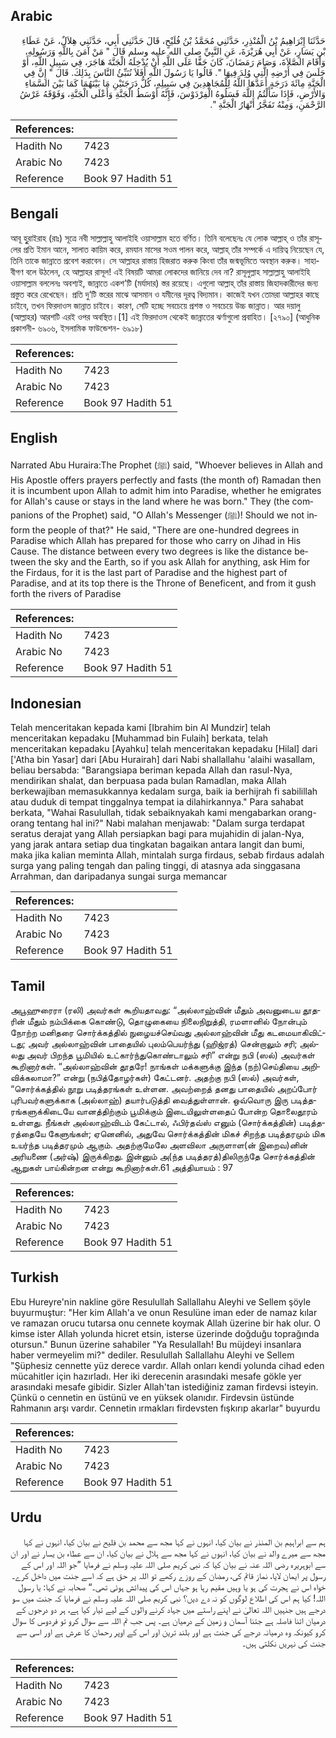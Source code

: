 ## Arabic


<div dir="rtl" lang="ar" style={{fontSize:'larger',backgroundColor:'#f8f9fa',padding:20}}>
حَدَّثَنَا إِبْرَاهِيمُ بْنُ الْمُنْذِرِ، حَدَّثَنِي مُحَمَّدُ بْنُ فُلَيْحٍ، قَالَ حَدَّثَنِي أَبِي، حَدَّثَنِي هِلاَلٌ، عَنْ عَطَاءِ بْنِ يَسَارٍ، عَنْ أَبِي هُرَيْرَةَ، عَنِ النَّبِيِّ صلى الله عليه وسلم قَالَ ‏"‏ مَنْ آمَنَ بِاللَّهِ وَرَسُولِهِ، وَأَقَامَ الصَّلاَةَ، وَصَامَ رَمَضَانَ، كَانَ حَقًّا عَلَى اللَّهِ أَنْ يُدْخِلَهُ الْجَنَّةَ هَاجَرَ، فِي سَبِيلِ اللَّهِ، أَوْ جَلَسَ فِي أَرْضِهِ الَّتِي وُلِدَ فِيهَا ‏"‏‏.‏ قَالُوا يَا رَسُولَ اللَّهِ أَفَلاَ نُنَبِّئُ النَّاسَ بِذَلِكَ‏.‏ قَالَ ‏"‏ إِنَّ فِي الْجَنَّةِ مِائَةَ دَرَجَةٍ أَعَدَّهَا اللَّهُ لِلْمُجَاهِدِينَ فِي سَبِيلِهِ، كُلُّ دَرَجَتَيْنِ مَا بَيْنَهُمَا كَمَا بَيْنَ السَّمَاءِ وَالأَرْضِ، فَإِذَا سَأَلْتُمُ اللَّهَ فَسَلُوهُ الْفِرْدَوْسَ، فَإِنَّهُ أَوْسَطُ الْجَنَّةِ وَأَعْلَى الْجَنَّةِ، وَفَوْقَهُ عَرْشُ الرَّحْمَنِ، وَمِنْهُ تَفَجَّرُ أَنْهَارُ الْجَنَّةِ ‏"‏‏.‏
</div>
<div style={{backgroundColor:'#f8f9fa',padding:20, marginBottom: 10}}><table> <thead> <tr> <th>References:</th> <th></th> </tr> </thead> <tbody><tr><td>Hadith No</td><td>7423</td></tr><tr><td>Arabic No</td><td>7423</td></tr><tr><td>Reference</td><td>Book 97 Hadith 51</td></tr></tbody></table></div>

## Bengali


<div dir="ltr" lang="bn" style={{fontSize:'larger',backgroundColor:'#f8f9fa',padding:20}}>
আবূ হুুরাইরাহ (রাঃ) সূত্রে নবী সাল্লাল্লাহু আলাইহি ওয়াসাল্লাম হতে বর্ণিত। তিনি বলেছেনঃ যে লোক আল্লাহ্ ও তাঁর রাসূলের প্রতি ইমান আনে, সালাত কায়িম করে, রমযান মাসের সওম পালন করে, আল্লাহ্ তাঁর সম্পর্কে এ দায়িত্ব নিয়েছেন যে, তিনি তাকে জান্নাতে প্রবেশ করাবেন। সে আল্লাহর রাস্তায় হিজরাত করুক কিংবা তাঁর জন্মভূমিতে অবস্থান করুক। সাহাবীগণ বলে উঠলেন, হে আল্লাহর রাসূল! এই বিষয়টি আমরা লোকদের জানিয়ে দেব না? রাসূলুল্লাহ সাল্লাল্লাহু আলাইহি ওয়াসাল্লাম বললেনঃ অবশ্যই, জান্নাতে একশ’টি (মর্যাদার) স্তর রয়েছে। এগুলো আল্লাহ্ তাঁর রাস্তায় জিহাদকারীদের জন্য প্রস্তুত করে রেখেছেন। প্রতি দু’টি স্তরের মাঝে আসমান ও যমীনের দূরত্ব বিদ্যমান। কাজেই যখন তোমরা আল্লাহর কাছে চাইবে, তখন ফিরদাওস জান্নাত চাইবে। কারণ, সেটি হচ্ছে সবচেয়ে প্রশস্ত ও সবচেয়ে উচ্চ জান্নাত। আর দয়ালু (আল্লাহর) আরশটি এরই ওপর অবস্থিত।[1] এই ফিরদাওস থেকেই জান্নাতের ঝর্ণাগুলো প্রবাহিত। [২৭৯০] (আধুনিক প্রকাশনী- ৬৯০৬, ইসলামিক ফাউন্ডেশন- ৬৯১৮)
</div>
<div style={{backgroundColor:'#f8f9fa',padding:20, marginBottom: 10}}><table> <thead> <tr> <th>References:</th> <th></th> </tr> </thead> <tbody><tr><td>Hadith No</td><td>7423</td></tr><tr><td>Arabic No</td><td>7423</td></tr><tr><td>Reference</td><td>Book 97 Hadith 51</td></tr></tbody></table></div>

## English


<div dir="ltr" lang="en" style={{fontSize:'larger',backgroundColor:'#f8f9fa',padding:20}}>
Narrated Abu Huraira:The Prophet (ﷺ) said, "Whoever believes in Allah and His Apostle offers prayers perfectly and fasts (the month of) Ramadan then it is incumbent upon Allah to admit him into Paradise, whether he emigrates for Allah's cause or stays in the land where he was born." They (the companions of the Prophet) said, "O Allah's Messenger (ﷺ)! Should we not inform the people of that?" He said, "There are one-hundred degrees in Paradise which Allah has prepared for those who carry on Jihad in His Cause. The distance between every two degrees is like the distance between the sky and the Earth, so if you ask Allah for anything, ask Him for the Firdaus, for it is the last part of Paradise and the highest part of Paradise, and at its top there is the Throne of Beneficent, and from it gush forth the rivers of Paradise
</div>
<div style={{backgroundColor:'#f8f9fa',padding:20, marginBottom: 10}}><table> <thead> <tr> <th>References:</th> <th></th> </tr> </thead> <tbody><tr><td>Hadith No</td><td>7423</td></tr><tr><td>Arabic No</td><td>7423</td></tr><tr><td>Reference</td><td>Book 97 Hadith 51</td></tr></tbody></table></div>

## Indonesian


<div dir="ltr" lang="id" style={{fontSize:'larger',backgroundColor:'#f8f9fa',padding:20}}>
Telah menceritakan kepada kami [Ibrahim bin Al Mundzir] telah menceritakan kepadaku [Muhammad bin Fulaih] berkata, telah menceritakan kepadaku [Ayahku] telah menceritakan kepadaku [Hilal] dari ['Atha bin Yasar] dari [Abu Hurairah] dari Nabi shallallahu 'alaihi wasallam, beliau bersabda: "Barangsiapa beriman kepada Allah dan rasul-Nya, mendirikan shalat, dan berpuasa pada bulan Ramadlan, maka Allah berkewajiban memasukkannya kedalam surga, baik ia berhijrah fi sabilillah atau duduk di tempat tinggalnya tempat ia dilahirkannya." Para sahabat berkata, "Wahai Rasulullah, tidak sebaiknyakah kami mengabarkan orang-orang tentang hal ini?" Nabi malahan menjawab: "Dalam surga terdapat seratus derajat yang Allah persiapkan bagi para mujahidin di jalan-Nya, yang jarak antara setiap dua tingkatan bagaikan antara langit dan bumi, maka jika kalian meminta Allah, mintalah surga firdaus, sebab firdaus adalah surga yang paling tengah dan paling tinggi, di atasnya ada singgasana Arrahman, dan daripadanya sungai surga memancar
</div>
<div style={{backgroundColor:'#f8f9fa',padding:20, marginBottom: 10}}><table> <thead> <tr> <th>References:</th> <th></th> </tr> </thead> <tbody><tr><td>Hadith No</td><td>7423</td></tr><tr><td>Arabic No</td><td>7423</td></tr><tr><td>Reference</td><td>Book 97 Hadith 51</td></tr></tbody></table></div>

## Tamil


<div dir="ltr" lang="ta" style={{fontSize:'larger',backgroundColor:'#f8f9fa',padding:20}}>
அபூஹுரைரா (ரலி) அவர்கள் கூறியதாவது: “அல்லாஹ்வின் மீதும் அவனுடைய தூதரின் மீதும் நம்பிக்கை கொண்டு, தொழுகையை நிலைநிறுத்தி, ரமளானில் நோன்பும் நோற்ற மனிதரை சொர்க்கத்தில் நுழையச்செய்வது அல்லாஹ்வின் மீது கடமையாகிவிட்டது; அவர் அல்லாஹ்வின் பாதையில் புலம்பெயர்ந்து (ஹிஜ்ரத்) சென்றாலும் சரி; அல்லது அவர் பிறந்த பூமியில் உட்கார்ந்துகொண்டாலும் சரி” என்று நபி (ஸல்) அவர்கள் கூறினார்கள். “அல்லாஹ்வின் தூதரே! நாங்கள் மக்களுக்கு இந்த (நற்)செய்தியை அறிவிக்கலாமா?” என்று (நபித்தோழர்கள்) கேட்டனர். அதற்கு நபி (ஸல்) அவர்கள், “சொர்க்கத்தில் நூறு படித்தரங்கள் உள்ளன. அவற்றைத் தனது பாதையில் அறப்போர் புரிபவர்களுக்காக (அல்லாஹ்) தயார்படுத்தி வைத்துள்ளான். ஒவ்வொரு இரு படித்தரங்களுக்கிடையே வானத்திற்கும் பூமிக்கும் இடையிலுள்ளதைப் போன்ற தொலைதூரம் உள்ளது. நீங்கள் அல்லாஹ்விடம் கேட்டால், ஃபிர்தவ்ஸ் எனும் (சொர்க்கத்தின்) படித்தரத்தையே கேளுங்கள்; ஏனெனில், அதுவே சொர்க்கத்தின் மிகச் சிறந்த படித்தரமும் மிக உயர்ந்த படித்தரமும் ஆகும். அதற்குமேலே அளவிலா அருளாள(ன் இறைவ)னின் அரியணை (அர்ஷ்) இருக்கிறது. இன்னும் அ(ந்த படித்தரத்)திலிருந்தே சொர்க்கத்தின் ஆறுகள் பாய்கின்றன என்று கூறினார்கள்.61 அத்தியாயம் : 97
</div>
<div style={{backgroundColor:'#f8f9fa',padding:20, marginBottom: 10}}><table> <thead> <tr> <th>References:</th> <th></th> </tr> </thead> <tbody><tr><td>Hadith No</td><td>7423</td></tr><tr><td>Arabic No</td><td>7423</td></tr><tr><td>Reference</td><td>Book 97 Hadith 51</td></tr></tbody></table></div>

## Turkish


<div dir="ltr" lang="tr" style={{fontSize:'larger',backgroundColor:'#f8f9fa',padding:20}}>
Ebu Hureyre'nin nakline göre Resulullah Sallallahu Aleyhi ve Sellem şöyle buyurmuştur: "Her kim Allah'a ve onun Resulüne iman eder de namaz kılar ve ramazan orucu tutarsa onu cennete koymak Allah üzerine bir hak olur. O kimse ister Allah yolunda hicret etsin, isterse üzerinde doğduğu toprağında otursun." Bunun üzerine sahabiler "Ya Resulallah! Bu müjdeyi insanlara haber vermeyelim mi?" dediler. Resulullah Sallallahu Aleyhi ve Sellem "Şüphesiz cennette yüz derece vardır. Allah onları kendi yolunda cihad eden mücahitler için hazırladı. Her iki derecenin arasındaki mesafe gökle yer arasındaki mesafe gibidir. Sizler Allah'tan istediğiniz zaman firdevsi isteyin. Çünkü o cennetin en üstünü ve en yüksek olanıdır. Firdevsin üstünde Rahmanın arşı vardır. Cennetin ırmakları firdevsten fışkırıp akarlar" buyurdu
</div>
<div style={{backgroundColor:'#f8f9fa',padding:20, marginBottom: 10}}><table> <thead> <tr> <th>References:</th> <th></th> </tr> </thead> <tbody><tr><td>Hadith No</td><td>7423</td></tr><tr><td>Arabic No</td><td>7423</td></tr><tr><td>Reference</td><td>Book 97 Hadith 51</td></tr></tbody></table></div>

## Urdu


<div dir="rtl" lang="ur" style={{fontSize:'larger',backgroundColor:'#f8f9fa',padding:20}}>
ہم سے ابراہیم بن المنذر نے بیان کیا، انہوں نے کہا مجھ سے محمد بن فلیح نے بیان کیا، انہوں نے کہا مجھ سے میرے والد نے بیان کیا، انہوں نے کہا مجھ سے ہلال نے بیان کیا، ان سے عطاء بن یسار نے اور ان سے ابوہریرہ رضی اللہ عنہ نے بیان کیا کہ نبی کریم صلی اللہ علیہ وسلم نے فرمایا ”جو اللہ اور اس کے رسول پر ایمان لایا، نماز قائم کی، رمضان کے روزے رکھے تو اللہ پر حق ہے کہ اسے جنت میں داخل کرے۔ خواہ اس نے ہجرت کی ہو یا وہیں مقیم رہا ہو جہاں اس کی پیدائش ہوئی تھی۔“ صحابہ نے کہا: یا رسول اللہ! کیا ہم اس کی اطلاع لوگوں کو نہ دے دیں؟ نبی کریم صلی اللہ علیہ وسلم نے فرمایا کہ جنت میں سو درجے ہیں جنہیں اللہ تعالیٰ نے اپنے راستے میں جہاد کرنے والوں کے لیے تیار کیا ہے، ہر دو درجوں کے درمیان اتنا فاصلہ ہے جتنا آسمان و زمین کے درمیان ہے۔ پس جب تم اللہ سے سوال کرو تو فردوس کا سوال کرو کیونکہ وہ درمیانہ درجے کی جنت ہے اور بلند ترین اور اس کے اوپر رحمان کا عرش ہے اور اسی سے جنت کی نہریں نکلتی ہیں۔
</div>
<div style={{backgroundColor:'#f8f9fa',padding:20, marginBottom: 10}}><table> <thead> <tr> <th>References:</th> <th></th> </tr> </thead> <tbody><tr><td>Hadith No</td><td>7423</td></tr><tr><td>Arabic No</td><td>7423</td></tr><tr><td>Reference</td><td>Book 97 Hadith 51</td></tr></tbody></table></div>